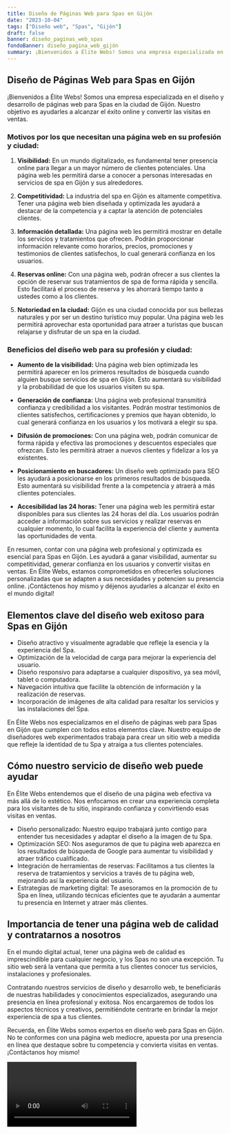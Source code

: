 ```yaml
---
title: Diseño de Páginas Web para Spas en Gijón
date: "2023-10-04"
tags: ["Diseño web", "Spas", "Gijón"]
draft: false
banner: diseño_paginas_web_spas
fondoBanner: diseño_pagina_web_gijón
summary: ¡Bienvenidos a Élite Webs! Somos una empresa especializada en el diseño y desarrollo de páginas web para Spas en la ciudad de Gijón. Nuestro objetivo es ayudarles a alcanzar el éxito online y convertir las visitas en ventas.
---
```



## Diseño de Páginas Web para Spas en Gijón

¡Bienvenidos a Élite Webs! Somos una empresa especializada en el diseño y desarrollo de páginas web para Spas en la ciudad de Gijón. Nuestro objetivo es ayudarles a alcanzar el éxito online y convertir las visitas en ventas.

### Motivos por los que necesitan una página web en su profesión y ciudad:

1. **Visibilidad:** En un mundo digitalizado, es fundamental tener presencia online para llegar a un mayor número de clientes potenciales. Una página web les permitirá darse a conocer a personas interesadas en servicios de spa en Gijón y sus alrededores.

2. **Competitividad:** La industria del spa en Gijón es altamente competitiva. Tener una página web bien diseñada y optimizada les ayudará a destacar de la competencia y a captar la atención de potenciales clientes.

3. **Información detallada:** Una página web les permitirá mostrar en detalle los servicios y tratamientos que ofrecen. Podrán proporcionar información relevante como horarios, precios, promociones y testimonios de clientes satisfechos, lo cual generará confianza en los usuarios.

4. **Reservas online:** Con una página web, podrán ofrecer a sus clientes la opción de reservar sus tratamientos de spa de forma rápida y sencilla. Esto facilitará el proceso de reserva y les ahorrará tiempo tanto a ustedes como a los clientes.

5. **Notoriedad en la ciudad:** Gijón es una ciudad conocida por sus bellezas naturales y por ser un destino turístico muy popular. Una página web les permitirá aprovechar esta oportunidad para atraer a turistas que buscan relajarse y disfrutar de un spa en la ciudad.

### Beneficios del diseño web para su profesión y ciudad:

- **Aumento de la visibilidad:** Una página web bien optimizada les permitirá aparecer en los primeros resultados de búsqueda cuando alguien busque servicios de spa en Gijón. Esto aumentará su visibilidad y la probabilidad de que los usuarios visiten su spa.

- **Generación de confianza:** Una página web profesional transmitirá confianza y credibilidad a los visitantes. Podrán mostrar testimonios de clientes satisfechos, certificaciones y premios que hayan obtenido, lo cual generará confianza en los usuarios y los motivará a elegir su spa.

- **Difusión de promociones:** Con una página web, podrán comunicar de forma rápida y efectiva las promociones y descuentos especiales que ofrezcan. Esto les permitirá atraer a nuevos clientes y fidelizar a los ya existentes.

- **Posicionamiento en buscadores:** Un diseño web optimizado para SEO les ayudará a posicionarse en los primeros resultados de búsqueda. Esto aumentará su visibilidad frente a la competencia y atraerá a más clientes potenciales.

- **Accesibilidad las 24 horas:** Tener una página web les permitirá estar disponibles para sus clientes las 24 horas del día. Los usuarios podrán acceder a información sobre sus servicios y realizar reservas en cualquier momento, lo cual facilita la experiencia del cliente y aumenta las oportunidades de venta.

En resumen, contar con una página web profesional y optimizada es esencial para Spas en Gijón. Les ayudará a ganar visibilidad, aumentar su competitividad, generar confianza en los usuarios y convertir visitas en ventas. En Élite Webs, estamos comprometidos en ofrecerles soluciones personalizadas que se adapten a sus necesidades y potencien su presencia online. ¡Contáctenos hoy mismo y déjenos ayudarles a alcanzar el éxito en el mundo digital!

<GifSeo />

<Cta />

## Elementos clave del diseño web exitoso para Spas en Gijón

- Diseño atractivo y visualmente agradable que refleje la esencia y la experiencia del Spa.
- Optimización de la velocidad de carga para mejorar la experiencia del usuario.
- Diseño responsivo para adaptarse a cualquier dispositivo, ya sea móvil, tablet o computadora.
- Navegación intuitiva que facilite la obtención de información y la realización de reservas.
- Incorporación de imágenes de alta calidad para resaltar los servicios y las instalaciones del Spa.

En Élite Webs nos especializamos en el diseño de páginas web para Spas en Gijón que cumplen con todos estos elementos clave. Nuestro equipo de diseñadores web experimentados trabaja para crear un sitio web a medida que refleje la identidad de tu Spa y atraiga a tus clientes potenciales.

## Cómo nuestro servicio de diseño web puede ayudar

En Élite Webs entendemos que el diseño de una página web efectiva va más allá de lo estético. Nos enfocamos en crear una experiencia completa para los visitantes de tu sitio, inspirando confianza y convirtiendo esas visitas en ventas.

- Diseño personalizado: Nuestro equipo trabajará junto contigo para entender tus necesidades y adaptar el diseño a la imagen de tu Spa.
- Optimización SEO: Nos aseguramos de que tu página web aparezca en los resultados de búsqueda de Google para aumentar tu visibilidad y atraer tráfico cualificado.
- Integración de herramientas de reservas: Facilitamos a tus clientes la reserva de tratamientos y servicios a través de tu página web, mejorando así la experiencia del usuario.
- Estrategias de marketing digital: Te asesoramos en la promoción de tu Spa en línea, utilizando técnicas eficientes que te ayudarán a aumentar tu presencia en Internet y atraer más clientes.

## Importancia de tener una página web de calidad y contratarnos a nosotros

En el mundo digital actual, tener una página web de calidad es imprescindible para cualquier negocio, y los Spas no son una excepción. Tu sitio web será la ventana que permita a tus clientes conocer tus servicios, instalaciones y profesionales.

Contratando nuestros servicios de diseño y desarrollo web, te beneficiarás de nuestras habilidades y conocimientos especializados, asegurando una presencia en línea profesional y exitosa. Nos encargaremos de todos los aspectos técnicos y creativos, permitiéndote centrarte en brindar la mejor experiencia de spa a tus clientes.

Recuerda, en Élite Webs somos expertos en diseño web para Spas en Gijón. No te conformes con una página web mediocre, apuesta por una presencia en línea que destaque sobre tu competencia y convierta visitas en ventas. ¡Contáctanos hoy mismo!

<Video />

<CtaBot job="Spas" city="Gijón" />

<Gmaps query="Gijón+españa+maps" />
